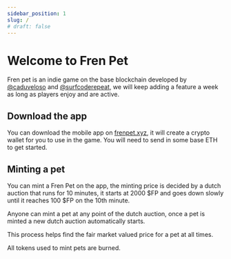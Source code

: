 ```yaml
---
sidebar_position: 1
slug: /
# draft: false
---
```


# Welcome to Fren Pet

Fren pet is an indie game on the base blockchain developed by [@caduveloso](https://twitter.com/cadu_veloso) and [@surfcoderepeat](https://twitter.com/surfcoderepeat), we will keep adding a feature a week as long as players enjoy and are active.

## Download the app

You can download the mobile app on [frenpet.xyz](https://frenpet.xyz), it will create a crypto wallet for you to use in the game. You will need to send in some base ETH to get started.

## Minting a pet

You can mint a Fren Pet on the app, the minting price is decided by a dutch auction that runs for 10 minutes, it starts at 2000 $FP and goes down slowly until it reaches 100 $FP on the 10th minute.

Anyone can mint a pet at any point of the dutch auction, once a pet is minted a new dutch auction automatically starts.

This process helps find the fair market valued price for a pet at all times.

All tokens used to mint pets are burned.



